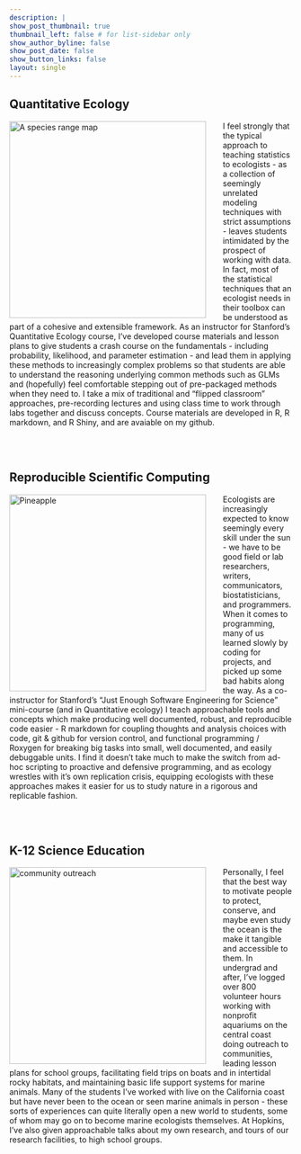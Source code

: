 ```yaml
---
description: |
show_post_thumbnail: true
thumbnail_left: false # for list-sidebar only
show_author_byline: false
show_post_date: false
show_button_links: false
layout: single
---
```



<html>
<head>
<style>
img {
  float: left;
}
</style>
</head>
<body>

<h2>Quantitative Ecology</h2>


<p><img src="thrasher.jpg" alt="A species range map" style="width:350px;height:350px;margin-right:30px;">
I feel strongly that the typical approach to teaching statistics to ecologists - as a collection of seemingly unrelated modeling techniques with strict assumptions - leaves students intimidated by the prospect of working with data. In fact, most of the statistical techniques that an ecologist needs in their toolbox can be understood as part of a cohesive and extensible framework. As an instructor for Stanford's Quantitative Ecology course, I've developed course materials and lesson plans to give students a crash course on the fundamentals - including probability, likelihood, and parameter estimation - and lead them in applying these methods to increasingly complex problems so that students are able to understand the reasoning underlying common methods such as GLMs and (hopefully) feel comfortable stepping out of pre-packaged methods when they need to. I take a mix of traditional and "flipped classroom" approaches, pre-recording lectures and using class time to work through labs together and discuss concepts. Course materials are developed in R, R markdown, and R Shiny, and are avaiable on my github.</p>

<br><br>


<h2>Reproducible Scientific Computing</h2>


<p><img src="R-lotkavolterra.png" alt="Pineapple" style="width:350px;height:350px;margin-right:30px;">
Ecologists are increasingly expected to know seemingly every skill under the sun - we have to be good field or lab researchers, writers, communicators, biostatisticians, and programmers. When it comes to programming, many of us learned slowly by coding for projects, and picked up some bad habits along the way. As a co-instructor for Stanford's "Just Enough Software Engineering for Science" mini-course (and in Quantitative ecology) I teach approachable tools and concepts which make producing well documented, robust, and reproducible code easier - R markdown for coupling thoughts and analysis choices with code, git & github for version control, and functional programming / Roxygen for breaking big tasks into small, well documented, and easily debuggable units. I find it doesn't take much to make the switch from ad-hoc scripting to proactive and defensive programming, and as ecology wrestles with it's own replication crisis, equipping ecologists with these approaches makes it easier for us to study nature in a rigorous and replicable fashion.
</p>



<br><br>

<h2>K-12 Science Education</h2>


<p><img src="aquarium_outreach.jpg" alt="community outreach" style="width:350px;height:350px;margin-right:30px;">
Personally, I feel that the best way to motivate people to protect, conserve, and maybe even study the ocean is the make it tangible and accessible to them. In undergrad and after, I've logged over 800 volunteer hours working with nonprofit aquariums on the central coast doing outreach to communities, leading lesson plans for school groups, facilitating field trips on boats and in intertidal rocky habitats, and maintaining basic life support systems for marine animals. Many of the students I've worked with live on the California coast but have never been to the ocean or seen marine animals in person - these sorts of experiences can quite literally open a new world to students, some of whom may go on to become marine ecologists themselves. At Hopkins, I've also given approachable talks about my own research, and tours of our research facilities, to high school groups.
</p>


</body>
</html>